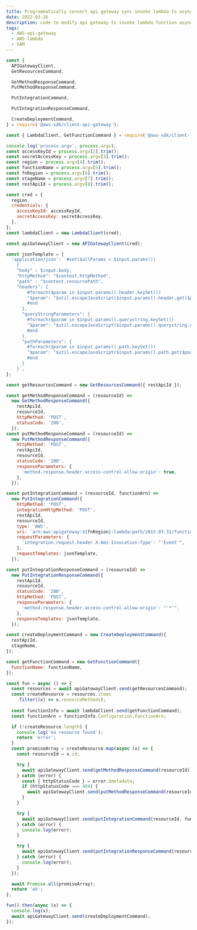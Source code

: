 ```yaml
---
title: Programmatically convert api gateway sync invoke lambda to async 
date: 2022-03-26
description: code to modify api gateway to invoke lambda function async
tags:
  - AWS-api-gateway
  - AWS-lambda
  - SAM 
---
```


```js
const {
  APIGatewayClient,
  GetResourcesCommand,

  GetMethodResponseCommand,
  PutMethodResponseCommand,

  PutIntegrationCommand,

  PutIntegrationResponseCommand,

  CreateDeploymentCommand,
} = require('@aws-sdk/client-api-gateway');

const { LambdaClient, GetFunctionCommand } = require('@aws-sdk/client-lambda');

console.log('process.argv', process.argv);
const accessKeyId = process.argv[2].trim();
const secretAccessKey = process.argv[3].trim();
const region = process.argv[4].trim();
const functionName = process.argv[5].trim();
const fnRegion = process.argv[6].trim();
const stageName = process.argv[7].trim();
const restApiId = process.argv[8].trim();

const cred = {
  region,
  credentials: {
    accessKeyId: accessKeyId,
    secretAccessKey: secretAccessKey,
  },
};
const lambdaClient = new LambdaClient(cred);

const apiGatewayClient = new APIGatewayClient(cred);

const jsonTemplate = {
  'application/json': `#set($allParams = $input.params())
    {
    "body" : $input.body,
    "httpMethod": "$context.httpMethod",
    "path" : "$context.resourcePath",
    "headers": {
        #foreach($param in $input.params().header.keySet())
        "$param": "$util.escapeJavaScript($input.params().header.get($param))" #if($foreach.hasNext),#end
        #end
      },
      "queryStringParameters": {
        #foreach($param in $input.params().querystring.keySet())
        "$param": "$util.escapeJavaScript($input.params().querystring.get($param))" #if($foreach.hasNext),#end  
        #end
      },
      "pathParameters": {
        #foreach($param in $input.params().path.keySet())
        "$param": "$util.escapeJavaScript($input.params().path.get($param))" #if($foreach.hasNext),#end 
        #end
      }
    }`,
};

const getResourcesCommand = new GetResourcesCommand({ restApiId });

const getMethodResponseCommand = (resourceId) =>
  new GetMethodResponseCommand({
    restApiId,
    resourceId,
    httpMethod: 'POST',
    statusCode: '200',
  });
const putMethodResponseCommand = (resourceId) =>
  new PutMethodResponseCommand({
    httpMethod: 'POST',
    restApiId,
    resourceId,
    statusCode: '200',
    responseParameters: {
      'method.response.header.access-control-allow-origin': true,
    },
  });

const putIntegrationCommand = (resourceId, functionArn) =>
  new PutIntegrationCommand({
    httpMethod: 'POST',
    integrationHttpMethod: 'POST',
    restApiId,
    resourceId,
    type: 'AWS',
    uri: `arn:aws:apigateway:${fnRegion}:lambda:path/2015-03-31/functions/${functionArn}/invocations`,
    requestParameters: {
      'integration.request.header.X-Amz-Invocation-Type': "'Event'",
    },
    requestTemplates: jsonTemplate,
  });

const putIntegrationResponseCommand = (resourceId) =>
  new PutIntegrationResponseCommand({
    restApiId,
    resourceId,
    statusCode: '200',
    httpMethod: 'POST',
    responseParameters: {
      'method.response.header.access-control-allow-origin': "'*'",
    },
    responseTemplates: jsonTemplate,
  });

const createDeploymentCommand = new CreateDeploymentCommand({
  restApiId,
  stageName,
});

const getFunctionCommand = new GetFunctionCommand({
  FunctionName: functionName,
});

const fun = async () => {
  const resources = await apiGatewayClient.send(getResourcesCommand);
  const createResource = resources.items
    .filter((x) => x.resourceMethods);
 
  const functionInfo = await lambdaClient.send(getFunctionCommand);
  const functionArn = functionInfo.Configuration.FunctionArn;

  if (!createResource.length) {
    console.log('no resource found');
    return 'error';
  }
  const promiseArray = createResource.map(async (x) => {
    const resourceId = x.id;

    try {
      await apiGatewayClient.send(getMethodResponseCommand(resourceId));
    } catch (error) {
      const { httpStatusCode } = error.$metadata;
      if (httpStatusCode === 404) {
        await apiGatewayClient.send(putMethodResponseCommand(resourceId));
      }
    }

    try {
      await apiGatewayClient.send(putIntegrationCommand(resourceId, functionArn));
    } catch (error) {
      console.log(error);
    }

    try {
      await apiGatewayClient.send(putIntegrationResponseCommand(resourceId));
    } catch (error) {
      console.log(error);
    }
  });

  await Promise.all(promiseArray);
  return 'ok';
};

fun().then(async (x) => {
  console.log(x);
  await apiGatewayClient.send(createDeploymentCommand);
});

```
